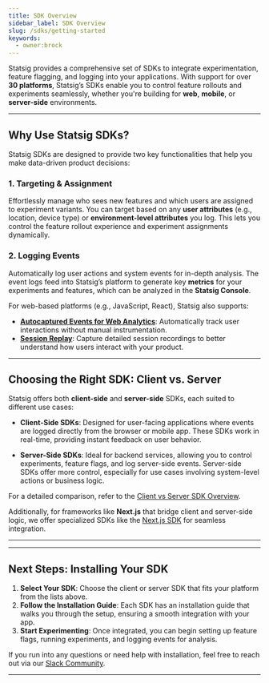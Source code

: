 ```yaml
---
title: SDK Overview
sidebar_label: SDK Overview
slug: /sdks/getting-started
keywords:
  - owner:brock
---
```



<Styles/>



Statsig provides a comprehensive set of SDKs to integrate experimentation, feature flagging, and logging into your applications. With support for over **30 platforms**, Statsig’s SDKs enable you to control feature rollouts and experiments seamlessly, whether you're building for **web**, **mobile**, or **server-side** environments.

---

## Why Use Statsig SDKs?

Statsig SDKs are designed to provide two key functionalities that help you make data-driven product decisions:

### 1. **Targeting & Assignment**
Effortlessly manage who sees new features and which users are assigned to experiment variants. You can target based on any **user attributes** (e.g., location, device type) or **environment-level attributes** you log. This lets you control the feature rollout experience and experiment assignments dynamically.

### 2. **Logging Events**
Automatically log user actions and system events for in-depth analysis. The event logs feed into Statsig’s platform to generate key **metrics** for your experiments and features, which can be analyzed in the **Statsig Console**.

For web-based platforms (e.g., JavaScript, React), Statsig also supports:
- **[Autocaptured Events for Web Analytics](/webanalytics/overview)**: Automatically track user interactions without manual instrumentation.
- **[Session Replay](/session-replay/overview)**: Capture detailed session recordings to better understand how users interact with your product.

---

## Choosing the Right SDK: Client vs. Server

Statsig offers both **client-side** and **server-side** SDKs, each suited to different use cases:

- **Client-Side SDKs**: Designed for user-facing applications where events are logged directly from the browser or mobile app. These SDKs work in real-time, providing instant feedback on user behavior.
  
- **Server-Side SDKs**: Ideal for backend services, allowing you to control experiments, feature flags, and log server-side events. Server-side SDKs offer more control, especially for use cases involving system-level actions or business logic.

For a detailed comparison, refer to the [Client vs Server SDK Overview](/sdks/client-vs-server).

Additionally, for frameworks like **Next.js** that bridge client and server-side logic, we offer specialized SDKs like the [Next.js SDK](/client/javascript-sdk/next-js) for seamless integration.

---

<SDKAndFrameworks />

---

## Next Steps: Installing Your SDK

1. **Select Your SDK**: Choose the client or server SDK that fits your platform from the lists above.
2. **Follow the Installation Guide**: Each SDK has an installation guide that walks you through the setup, ensuring a smooth integration with your app.
3. **Start Experimenting**: Once integrated, you can begin setting up feature flags, running experiments, and logging events for analysis.

If you run into any questions or need help with installation, feel free to reach out via our [Slack Community](https://statsig.com/slack).

---
